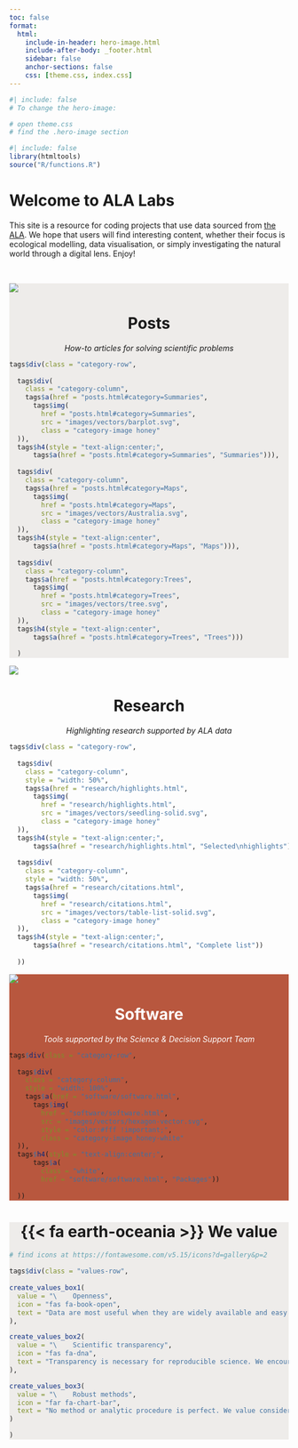 ```yaml
---
toc: false
format: 
  html: 
    include-in-header: hero-image.html
    include-after-body: _footer.html
    sidebar: false
    anchor-sections: false
    css: [theme.css, index.css]
---
```


```r
#| include: false
# To change the hero-image:

# open theme.css
# find the .hero-image section
```

```r
#| include: false
library(htmltools)
source("R/functions.R")
```

# Welcome to ALA Labs

This site is a resource for coding projects that use data sourced from [the ALA](https://ala.org.au/). We hope that users will find interesting content, whether their focus is ecological modelling, data visualisation, or simply investigating the natural world through a digital lens. Enjoy!

<br>

:::{.column-screen style="background-color:#EEECEA;"}
:::{.column-screen-inset}
:::{.home-column-image .col-left}

<a href="https://labs.ala.org.au/posts.html">

![](images/homepage/home_ala-plots.png){.home-img}

</a>

:::

:::{.home-column-text .col-right}

<center> <h1>Posts</h1>
<span style = "font-style: italic">How-to articles for solving scientific problems</span> 
</center>


```r
tags$div(class = "category-row",
         
  tags$div( 
    class = "category-column",
    tags$a(href = "posts.html#category=Summaries",
      tags$img(
        href = "posts.html#category=Summaries",
        src = "images/vectors/barplot.svg",
        class = "category-image honey"
  )),
  tags$h4(style = "text-align:center;",
      tags$a(href = "posts.html#category=Summaries", "Summaries"))),
  
  tags$div( 
    class = "category-column",
    tags$a(href = "posts.html#category=Maps",
      tags$img(
        href = "posts.html#category=Maps",
        src = "images/vectors/Australia.svg",
        class = "category-image honey"
  )),
  tags$h4(style = "text-align:center",
      tags$a(href = "posts.html#category=Maps", "Maps"))),
  
  tags$div( 
    class = "category-column",
    tags$a(href = "posts.html#category:Trees",
      tags$img(
        href = "posts.html#category=Trees",
        src = "images/vectors/tree.svg",
        class = "category-image honey"
  )),
  tags$h4(style = "text-align:center",
      tags$a(href = "posts.html#category=Trees", "Trees")))
  
  )
```



:::
:::
:::

:::{.column-screen}
:::{.column-screen-inset}
:::{.home-column-image .col-right}
<a href="https://labs.ala.org.au/research/highlights.html">
![](images/homepage/home_ala-research.png){.home-img}
</a>

:::

:::{.home-column-text .col-left}

<center> <h1>Research</h1>

<span style = "font-style: italic">Highlighting research supported by ALA data</span>


</center>

```r
tags$div(class = "category-row",
         
  tags$div( 
    class = "category-column",
    style = "width: 50%",
    tags$a(href = "research/highlights.html",
      tags$img(
        href = "research/highlights.html",
        src = "images/vectors/seedling-solid.svg",
        class = "category-image honey"
  )),
  tags$h4(style = "text-align:center;",
      tags$a(href = "research/highlights.html", "Selected\nhighlights"))),
  
  tags$div( 
    class = "category-column",
    style = "width: 50%",
    tags$a(href = "research/citations.html",
      tags$img(
        href = "research/citations.html",
        src = "images/vectors/table-list-solid.svg",
        class = "category-image honey"
  )),
  tags$h4(style = "text-align:center;",
      tags$a(href = "research/citations.html", "Complete list"))
  
  ))
```


:::
:::
:::


:::{.column-screen style="background-color:#B8573E;"}
:::{.column-screen-inset}
:::{.home-column-image .col-left}

<a href="https://labs.ala.org.au/software/software.html">

![](images/homepage/home_ala-software-c.png){.home-img-transparent}

</a>

<!-- :::{.hexBadges} -->

<!-- <a href="https://labs.ala.org.au/software.html"> -->
<!-- <img src = "https://raw.githubusercontent.com/AtlasOfLivingAustralia/ala-labs/science-impact-testing/images/hex/galah_logo.png" class = "r1 c0"></img> -->
<!-- </a> -->

<!-- <a href="https://labs.ala.org.au/software.html"> -->
<!-- <img src = "https://raw.githubusercontent.com/AtlasOfLivingAustralia/ala-labs/science-impact-testing/images/hex/potions-logo.png" class = "r2 c1" style = "width:265px;"></img> -->
<!-- </a> -->
<!-- ::: -->

:::

:::{.home-column-text .col-right}

<center> <h1 style="color: #fff;">Software</h1>

<span style = "font-style: italic; color: #fff;">Tools supported by the Science & Decision Support Team</span>

</center>

```r
tags$div(class = "category-row",
  
  tags$div( 
    class = "category-column",
    style = "width: 100%",
    tags$a(href = "software/software.html",
      tags$img(
        href = "software/software.html",
        src = "images/vectors/hexagon-vector.svg",
        style = "color:#fff !important;",
        class = "category-image honey-white"
  )),
  tags$h4(style = "text-align:center;",
      tags$a(
        class = "white",
        href = "software/software.html", "Packages"))
  
  ))
```


:::
:::
:::


:::{.column-screen style="background-color:#EEECEA;"}

:::{.column-page}

<center> <h1>{{< fa earth-oceania >}} We value</h1> </center>

:::

:::{.column-screen}


```r
# find icons at https://fontawesome.com/v5.15/icons?d=gallery&p=2

tags$div(class = "values-row",
         
create_values_box1(
  value = "\    Openness",
  icon = "fas fa-book-open",
  text = "Data are most useful when they are widely available and easy to use. We try to encourage the sharing of tools that make data from the Atlas of Living Australia more open and useful for everyone"
),

create_values_box2(
  value = "\    Scientific transparency",
  icon = "fas fa-dna",
  text = "Transparency is necessary for reproducible science. We encourage that decisions, methods and deviations are clear and transparent in a workflow from the planning phase, to the retrieval and analysis of data, to the final output"
),

create_values_box3(
  value = "\    Robust methods",
  icon = "far fa-chart-bar",
  text = "No method or analytic procedure is perfect. We value consideration for strengths and limitations of each method or analysis to help choose the method that provides robust, reliable results"
)

)
```

:::
:::

